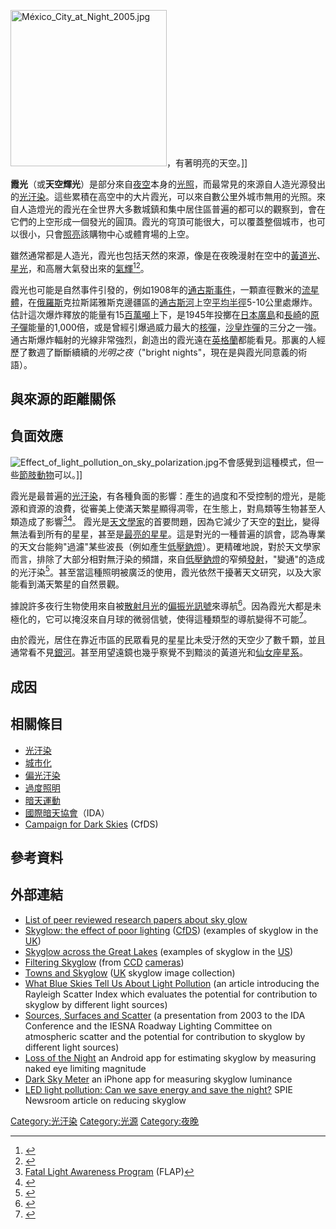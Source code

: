 [[File:México_City_at_Night_2005.jpg|250px]]，有著明亮的天空。]] 

'''霞光'''（或'''天空輝光'''）是部分來自[[夜空|夜空]]本身的[[照明|光照]]，而最常見的來源自人造光源發出的[[光汙染|光汙染]]。這些累積在高空中的大片霞光，可以來自數公里外城市無用的光照。來自人造燈光的霞光在全世界大多數城鎮和集中居住區普遍的都可以的觀察到，會在它們的上空形成一個發光的圓頂。霞光的穹頂可能很大，可以覆蓋整個城市，也可以很小，只會[[過度照明|照亮]]該購物中心或體育場的上空。

雖然通常都是人造光，霞光也包括天然的來源，像是在夜晚漫射在空中的[[黃道光|黃道光]]、[[星光#輻射|星光]]，和高層大氣發出來的[[氣輝|氣輝]]<ref name="The Light of the Night Sky">
{{cite book
| title = The Light of the Night Sky
| author = [[Franklin_E._Roach|F.E. Roach]]
| author2 = Janet L. Gordon
| last-author-amp = yes
| publisher = D. Reidel (Dordrecht-Holland/Boston-USA)
| date = 1973 }}</ref><ref>{{cite web|url=http://www.skyandtelescope.com/howto/visualobserving/35614744.html|title=Rate Your Skyglow|last=Flanders|first=Tony|date=December 5, 2008|work=[[Sky_&_Telescope|Sky & Telescope]]|publisher=Sky Publishing of New Track Media|access-date=2015-06-21|archive-url=https://web.archive.org/web/20181228223413/http://www.skyandtelescope.com/howto/visualobserving/35614744.html|archive-date=2018-12-28|dead-url=yes}}</ref>。

霞光也可能是自然事件引發的，例如1908年的[[通古斯事件|通古斯事件]]，一顆直徑數米的[[流星體|流星體]]，在[[俄羅斯|俄羅斯]]克拉斯諾雅斯克邊疆區的[[通古斯河|通古斯河]]上空[[地球半徑|平均半徑]]5-10公里處爆炸。估計這次爆炸釋放的能量有15[[百萬噸|百萬噸]]上下，是1945年投擲在[[日本|日本]][[廣島|廣島]]和[[長崎|長崎]]的[[原子彈|原子彈]]能量的1,000倍，或是曾經引爆過威力最大的[[核彈|核彈]]，[[沙皇炸彈|沙皇炸彈]]的三分之一強。通古斯爆炸輻射的光線非常強烈，創造出的霞光遠在[[英格蘭|英格蘭]]都能看見。那裏的人經歷了數週了斷斷續續的''光明之夜''（"bright nights"，現在是與霞光同意義的術語）。

== 與來源的距離關係 ==

== 負面效應 ==
[[File:Effect_of_light_pollution_on_sky_polarization.jpg|thumb]]不會感覺到這種模式，但一些[[節肢動物|節肢動物]]可以。]]

霞光是最普遍的[[光汙染|光汙染]]，有各種負面的影響：產生的過度和不受控制的燈光，是能源和資源的浪費，從審美上使滿天繁星顯得凋零，在生態上，對鳥類等生物甚至人類造成了影響<ref>[http://www.flap.org Fatal Light Awareness Program] {{Wayback|url=http://www.flap.org/ |date=20171218165751 }} (FLAP)</ref><ref name="ECANL Proceedings">
{{cite book 
| title=Ecological Consequences of Artificial Night Lighting 
| editor = C. Rich 
| editor2 = T. Longcore  
| publisher = Island Press (Washington; Covelo; London) 
| date = 2006 }}</ref>。
霞光是[[天文學家|天文學家]]的首要問題，因為它減少了天空的[[對比_(視覺)|對比]]，變得無法看到所有的星星，甚至是[[恆星亮度列表|最亮的星星]]。這是對光的一種普遍的誤會，認為專業的天文台能夠"過濾"某些波長（例如產生[[鈉燈|低壓鈉燈]]）。更精確地說，對於天文學家而言，排除了大部分相對無汙染的頻譜，來自[[鈉燈|低壓鈉燈]]的窄頻[[發射光譜|發射]]，"變通"的造成的光汙染<ref name="IAU Symposium 196 article">
{{cite journal 
| title = Why Astronomy Needs Low-Pressure Sodium Lighting
| author = C.B. Luginbuhl
| journal = Preserving the Astronomical Sky, IAU Symposium No. 196
| editor = R. J. Cohen
| editor2 = W. T. Sullivan, III
| pages = 81-86
| publisher = PASP, San Francisco, USA
| date = 2001}}</ref>。甚至當這種照明被廣泛的使用，霞光依然干擾著天文研究，以及大家能看到滿天繁星的自然景觀。

據說許多夜行生物使用來自被[[瑞利天空模型|散射月光]]的[[偏振|偏振光]][[訊號_(資訊理論)|訊號]]來導航<ref>{{cite journal|last=Warrant|first=Eric|author2=Dacke, Marie |title=Visual Orientation and Navigation in Nocturnal Arthropods|journal=Brain, Behavior and Evolution|date=1 January 2010|volume=75|issue=3|pages=156–173|doi=10.1159/000314277}}</ref>。因為霞光大都是未極化的，它可以掩沒來自月球的微弱信號，使得這種類型的導航變得不可能<ref>{{cite journal|last=Kyba|first=C. C. M.|author2=Ruhtz, T. |author3=Fischer, J. |author4=Hölker, F. |title=Lunar skylight polarization signal polluted by urban lighting|journal=Journal of Geophysical Research|date=17 December 2011|volume=116|issue=D24|doi=10.1029/2011JD016698}}<!--|accessdate=4 January 2012--></ref>。

由於霞光，居住在靠近市區的民眾看見的星星比未受汙然的天空少了數千顆，並且通常看不見[[銀河|銀河]]。甚至用望遠鏡也幾乎察覺不到黯淡的黃道光和[[仙女座星系|仙女座星系]]。

== 成因 ==

== 相關條目==
*[[光汙染|光汙染]]
*[[城市化|城市化]]
*[[偏光汙染|偏光汙染]]
*[[過度照明|過度照明]]
*[[暗天運動|暗天運動]]
*[[國際暗天協會|國際暗天協會]]（IDA）
*[[Campaign_for_Dark_Skies|Campaign for Dark Skies]] (CfDS)

== 參考資料 ==
{{Reflist|30em}}

== 外部連結 ==
*[http://userpage.fu-berlin.de/~kyba/literature/sky_glow.html List of peer reviewed research papers about sky glow] {{Wayback|url=http://userpage.fu-berlin.de/~kyba/literature/sky_glow.html |date=20200201041712 }}
*[https://web.archive.org/web/20040621173722/http://www.star.le.ac.uk/~dbl/cfds/skyglow.htm Skyglow: the effect of poor lighting] ([[CfDS|CfDS]]) (examples of skyglow in the [[United_Kingdom|UK]])
*[http://www.streetlights.us/ Skyglow across the Great Lakes] {{Wayback|url=http://www.streetlights.us/ |date=20210504183812 }} (examples of skyglow in the [[United_States|US]])
*[https://web.archive.org/web/20050817122717/http://home.earthlink.net/~sac8/SkyglowBits.htm Filtering Skyglow] (from [[Charge-coupled_device|CCD]] [[camera|camera]]s)
*[https://web.archive.org/web/20041126100405/http://www.star.le.ac.uk/~dbl/cfdsdisk/cfdsdisk/Towns%20and%20skyglow/ Towns and Skyglow] ([[United_Kingdom|UK]] skyglow image collection)
*[http://resodance.com/ali/bluskies.html What Blue Skies Tell Us About Light Pollution] {{Wayback|url=http://resodance.com/ali/bluskies.html |date=20210505164857 }} (an article introducing the Rayleigh Scatter Index which evaluates the potential for contribution to skyglow by different light sources)
*[https://web.archive.org/web/20110805144211/http://www.mindspring.com/~keithdm@earthlink.net/scatter.pps Sources, Surfaces and Scatter] (a presentation from 2003 to the IDA Conference and the IESNA Roadway Lighting Committee on atmospheric scatter and the potential for contribution to skyglow by different light sources)
*[https://play.google.com/store/apps/details?id=com.cosalux.welovestars Loss of the Night] {{Wayback|url=https://play.google.com/store/apps/details?id=com.cosalux.welovestars |date=20210216040635 }} an Android app for estimating skyglow by measuring naked eye limiting magnitude
*[https://web.archive.org/web/20150623184816/http://www.darkskymeter.com/ Dark Sky Meter] an iPhone app for measuring skyglow luminance
*[http://spie.org/newsroom/technical-articles/1015-led-light-pollution?highlight=x2408&ArticleID=x115768 LED light pollution: Can we save energy and save the night?] {{Wayback|url=http://spie.org/newsroom/technical-articles/1015-led-light-pollution?highlight=x2408&ArticleID=x115768 |date=20160421200344 }} SPIE Newsroom article on reducing skyglow

[[Category:光汙染|Category:光汙染]]
[[Category:光源|Category:光源]]
[[Category:夜晚|Category:夜晚]]
